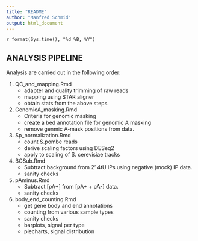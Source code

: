 ```yaml
---
title: "README"
author: "Manfred Schmid"
output: html_document
---
```

`r format(Sys.time(), "%d %B, %Y")`


## ANALYSIS PIPELINE

Analysis are carried out in the following order:


1. QC_and_mapping.Rmd
    + adapter and quality trimming of raw reads
    + mapping using STAR aligner
    + obtain stats from the above steps.

2. GenomicA_masking.Rmd
    + Criteria for genomic masking
    + create a bed annotation file for genomic A masking
    + remove genmic A-mask positions from data.

3. Sp_normalization.Rmd
    + count S.pombe reads
    + derive scaling factors using DESeq2
    + apply to scaling of S. cerevisiae tracks

4. BGSub.Rmd
    + Subtract background from 2' 4tU IPs using negative (mock) IP data.
    + sanity checks

5. pAminus.Rmd
    + Subtract [pA+] from [pA+ + pA-] data.
    + sanity checks  

6. body_end_counting.Rmd
    + get gene body and end annotations
    + counting from various sample types
    + sanity checks
    + barplots, signal per type
    + piecharts, signal distribution




